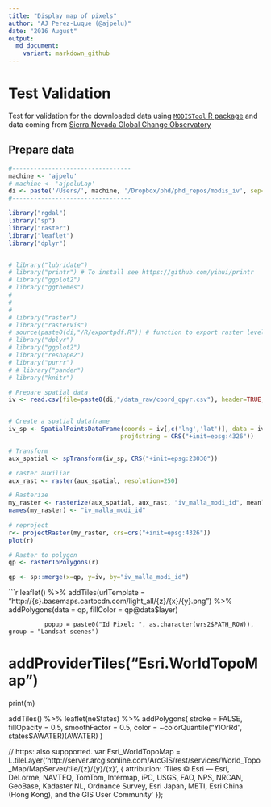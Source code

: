 ```yaml
---
title: "Display map of pixels"
author: "AJ Perez-Luque (@ajpelu)"
date: "2016 August"
output:  
  md_document:
    variant: markdown_github
---
```


# Test Validation 
Test for validation for the downloaded data using [`MODISTool` R package](https://cran.r-project.org/web/packages/MODISTools/index.html) and data coming from [Sierra Nevada Global Change Observatory](https://obsnev.es) 

## Prepare data 
```r
#---------------------------------
machine <- 'ajpelu'
# machine <- 'ajpeluLap'
di <- paste('/Users/', machine, '/Dropbox/phd/phd_repos/modis_iv', sep='')
#---------------------------------
```

```r
library("rgdal")
library("sp")
library("raster")
library("leaflet")
library("dplyr")


# library("lubridate")
# library("printr") # To install see https://github.com/yihui/printr
# library("ggplot2")
# library("ggthemes")
# 
# 
# 
# library("raster")
# library("rasterVis")
# source(paste0(di,"/R/exportpdf.R")) # function to export raster levelplots maps as pdf
# library("dplyr")
# library("ggplot2")
# library("reshape2")
# library("purrr")
# # library("pander")
# library("knitr")

```

```r
# Prepare spatial data 
iv <- read.csv(file=paste0(di,"/data_raw/coord_qpyr.csv"), header=TRUE, sep=",")


# Create a spatial dataframe 
iv_sp <- SpatialPointsDataFrame(coords = iv[,c('lng','lat')], data = iv,
                               proj4string = CRS("+init=epsg:4326"))

# Transform 
aux_spatial <- spTransform(iv_sp, CRS("+init=epsg:23030"))

# raster auxiliar 
aux_rast <- raster(aux_spatial, resolution=250)

# Rasterize 
my_raster <- rasterize(aux_spatial, aux_rast, "iv_malla_modi_id", mean)
names(my_raster) <- "iv_malla_modi_id" 
 
# reproject 
r<- projectRaster(my_raster, crs=crs("+init=epsg:4326"))
plot(r)

# Raster to polygon 
qp <- rasterToPolygons(r)

qp <- sp::merge(x=qp, y=iv, by="iv_malla_modi_id")


```


```r
leaflet() %>% 
  addTiles(urlTemplate = "http://{s}.basemaps.cartocdn.com/light_all/{z}/{x}/{y}.png") %>%
  addPolygons(data = qp, fillColor = qp@data$layer)
              
              
              popup = paste0("Id Pixel: ", as.character(wrs2$PATH_ROW)), group = "Landsat scenes")
#   addProviderTiles("Esri.WorldTopoMap")



  print(m)



  addTiles() %>% 
leaflet(neStates) %>%
  addPolygons(
    stroke = FALSE, fillOpacity = 0.5, smoothFactor = 0.5,
    color = ~colorQuantile("YlOrRd", states$AWATER)(AWATER)
  )



// https: also suppported.
var Esri_WorldTopoMap = L.tileLayer('http://server.arcgisonline.com/ArcGIS/rest/services/World_Topo_Map/MapServer/tile/{z}/{y}/{x}', {
	attribution: 'Tiles &copy; Esri &mdash; Esri, DeLorme, NAVTEQ, TomTom, Intermap, iPC, USGS, FAO, NPS, NRCAN, GeoBase, Kadaster NL, Ordnance Survey, Esri Japan, METI, Esri China (Hong Kong), and the GIS User Community'
});
